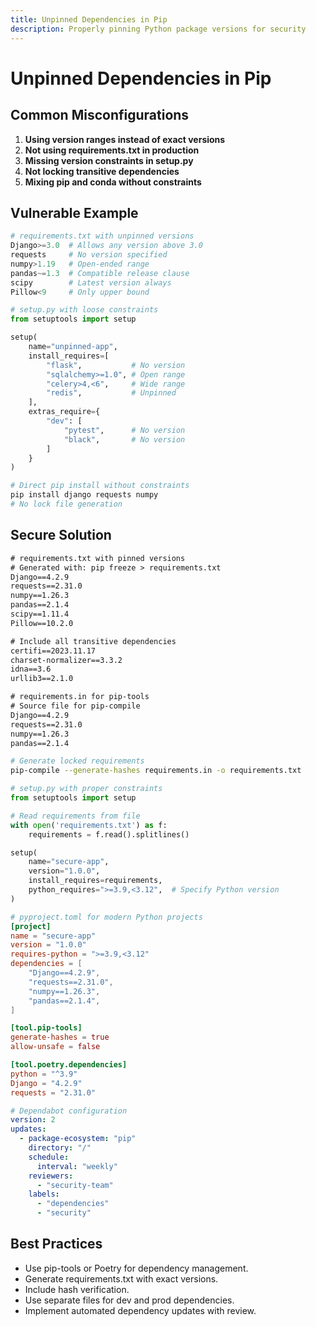 ```yaml
---
title: Unpinned Dependencies in Pip
description: Properly pinning Python package versions for security
---
```


# Unpinned Dependencies in Pip

## Common Misconfigurations

1. **Using version ranges instead of exact versions**
2. **Not using requirements.txt in production**
3. **Missing version constraints in setup.py**
4. **Not locking transitive dependencies**
5. **Mixing pip and conda without constraints**

## Vulnerable Example

```python
# requirements.txt with unpinned versions
Django>=3.0  # Allows any version above 3.0
requests     # No version specified
numpy>1.19   # Open-ended range
pandas~=1.3  # Compatible release clause
scipy        # Latest version always
Pillow<9     # Only upper bound
```

```python
# setup.py with loose constraints
from setuptools import setup

setup(
    name="unpinned-app",
    install_requires=[
        "flask",           # No version
        "sqlalchemy>=1.0", # Open range
        "celery>4,<6",     # Wide range
        "redis",           # Unpinned
    ],
    extras_require={
        "dev": [
            "pytest",      # No version
            "black",       # No version
        ]
    }
)
```

```bash
# Direct pip install without constraints
pip install django requests numpy
# No lock file generation
```

## Secure Solution

```txt
# requirements.txt with pinned versions
# Generated with: pip freeze > requirements.txt
Django==4.2.9
requests==2.31.0
numpy==1.26.3
pandas==2.1.4
scipy==1.11.4
Pillow==10.2.0

# Include all transitive dependencies
certifi==2023.11.17
charset-normalizer==3.3.2
idna==3.6
urllib3==2.1.0
```

```txt
# requirements.in for pip-tools
# Source file for pip-compile
Django==4.2.9
requests==2.31.0
numpy==1.26.3
pandas==2.1.4
```

```bash
# Generate locked requirements
pip-compile --generate-hashes requirements.in -o requirements.txt
```

```python
# setup.py with proper constraints
from setuptools import setup

# Read requirements from file
with open('requirements.txt') as f:
    requirements = f.read().splitlines()

setup(
    name="secure-app",
    version="1.0.0",
    install_requires=requirements,
    python_requires=">=3.9,<3.12",  # Specify Python version
)
```

```toml
# pyproject.toml for modern Python projects
[project]
name = "secure-app"
version = "1.0.0"
requires-python = ">=3.9,<3.12"
dependencies = [
    "Django==4.2.9",
    "requests==2.31.0",
    "numpy==1.26.3",
    "pandas==2.1.4",
]

[tool.pip-tools]
generate-hashes = true
allow-unsafe = false

[tool.poetry.dependencies]
python = "^3.9"
Django = "4.2.9"
requests = "2.31.0"
```

```yaml
# Dependabot configuration
version: 2
updates:
  - package-ecosystem: "pip"
    directory: "/"
    schedule:
      interval: "weekly"
    reviewers:
      - "security-team"
    labels:
      - "dependencies"
      - "security"
```

## Best Practices

* Use pip-tools or Poetry for dependency management.
* Generate requirements.txt with exact versions.
* Include hash verification.
* Use separate files for dev and prod dependencies.
* Implement automated dependency updates with review.